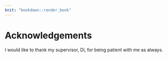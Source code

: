 ```yaml
---
knit: "bookdown::render_book"
---
```


# Acknowledgements {-}

I would like to thank my supervisor, Di, for being patient with me as always.